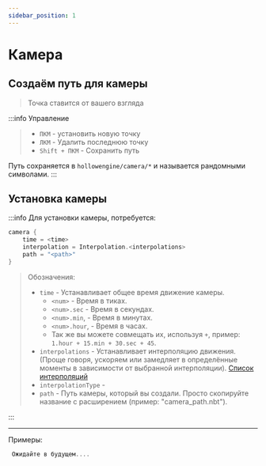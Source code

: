 ```yaml
---
sidebar_position: 1
---
```


# Камера

## Создаём путь для камеры

> Точка ставится от вашего взгляда

:::info Управление
> - `ПКМ` - установить новую точку
> - `ЛКМ` - Удалить последнюю точку
> - `Shift + ПКМ` - Сохранить путь

Путь сохраняется в `hollowengine/camera/*` и называется рандомными символами.
:::

## Установка камеры

:::info Для установки камеры, потребуется:
```kts
camera {
    time = <time>
    interpolation = Interpolation.<interpolations>
    path = "<path>"
}
```
> Обозначения:
> - `time` - Устанавливает общее время движение камеры.
>   - `<num>` - Время в тиках.
>   - `<num>.sec` - Время в секундах.
>   - `<num>.min`, - Время в минутах.
>   - `<num>.hour`, - Время в часах.
>   - Так же вы можете совмещать их, используя `+`, пример: `1.hour + 15.min + 30.sec + 45`.
> - `interpolations` - Устанавливает интерполяцию движения. (Проще говоря, ускоряем или замедляет в определённые моменты в зависимости от выбранной интерполяции). [Список интерполяций](../9-Tools/99-interpolations.mdx)
>  - `interpolationType` -
> - `path` - Путь камеры, который вы создали. Просто скопируйте название с расширением (пример: "camera_path.nbt").

:::

---

Примеры:
```kts
 Ожидайте в будущем....
```